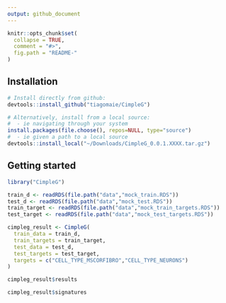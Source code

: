 ```yaml
---
output: github_document
---
```


<!-- README.md is generated from README.Rmd. Please edit that file -->

```r
knitr::opts_chunk$set(
  collapse = TRUE,
  comment = "#>",
  fig.path = "README-"
)
```

## Installation

```r
# Install directly from github:
devtools::install_github("tiagomaie/CimpleG")

# Alternatively, install from a local source:
#  - ie navigating through your system
install.packages(file.choose(), repos=NULL, type="source")
#  - ie given a path to a local source
devtools::install_local("~/Downloads/CimpleG_0.0.1.XXXX.tar.gz")
```

## Getting started

```r
library("CimpleG")

train_d <- readRDS(file.path("data","mock_train.RDS"))
test_d <- readRDS(file.path("data","mock_test.RDS"))
train_target <- readRDS(file.path("data","mock_train_targets.RDS"))
test_target <- readRDS(file.path("data","mock_test_targets.RDS"))

cimpleg_result <- CimpleG(
  train_data = train_d,
  train_targets = train_target,
  test_data = test_d,
  test_targets = test_target,
  targets = c("CELL_TYPE_MSCORFIBRO","CELL_TYPE_NEURONS")
)

cimpleg_result$results

cimpleg_result$signatures
```
